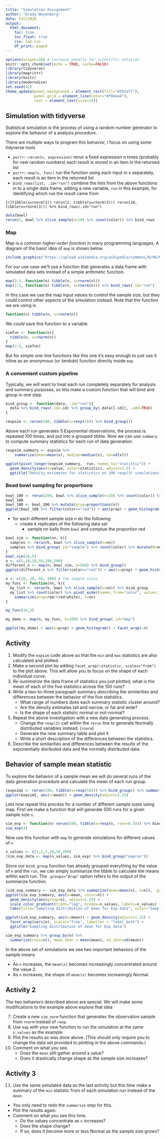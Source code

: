 ```yaml
---
title: "Simulation Assignment"
author: "Grady Weyenberg"
date: Fall2020
output:
  html_document:
    toc: true
    toc_float: true
    css: lab.css
    df_print: paged
---
```


```r
options(scipen=10) # increase penalty for scientific notation
knitr::opts_chunk$set(echo = TRUE, cache=FALSE)
library(tidyverse)
library(magrittr)
library(knitr)
library(moderndive)
set.seed(42)
theme_update(panel.background = element_rect(fill="#fbfaf7"),
             panel.grid = element_line(color="#f0eee4"),
             text = element_text(size=14))
```



## Simulation with tidyverse

Statistical simulation is the process of using a random number generator to explore the behavior of a analysis procedure.

There are multiple ways to program this behavior, I focus on using some tidyverse tools

- `purrr::rerun(n, expression)` rerun a fixed expression n times (probably for new random numbers) each result is stored in an item in the returned list
- `purrr::map(x, func)` run the function using each input in x separately, each result is an item in the returned list
- `bind_rows(list, .id="run")` combine the lists from the above functions in to a single data frame, adding a new variable, `run` in this example, for identifying which run the result came from

```{r}tibble(x=rnorm(3))
rerun(2, tibble(x=rnorm(3)))
rerun(10, tibble(x=rnorm(3))) %>% bind_rows(.id="run")
```

```r
data(bowl)
rerun(2, bowl %>% slice_sample(n=10) %>% count(color)) %>% bind_rows
```


### Map

Map is a common _higher-order function_ in many programming languages. A diagram of the basic idea of `map` is shown below.

```r
include_graphics("https://upload.wikimedia.org/wikipedia/commons/0/06/Mapping-steps-loillibe-new.gif")
```

For our use case we'll use a function that generates a data frame with simulated data sets instead of a simple arithmetic function.

```r
map(2:3, function(n) tibble(n, x=rnorm(n)))
map(2:5, function(n) tibble(n, x=rnorm(n))) %>% bind_rows(.id="run")
```

In this case we use the map input values to control the sample size, but they could control other aspects of the simulation instead. Note that the function we are using is

```r
function(n) tibble(n, x=rnorm(n))
```

We _could_ save this function to a variable

```r
simfun <- function(n){
  tibble(n, x=rnorm(n))
}
map(2:5, simfun)
```

But for simple one-line functions like this one it's easy enough to just use it inline as an _anonymous_ (or _lambda_) function directly inside `map`


### A convenient custom pipeline

Typically, we will want to treat each run completely separately for analysis and summary purposes, so lets make a custom function that will bind and group in one step. 

```r
bind_group <- function(data, .id="run"){
  data %>% bind_rows(.id=.id) %>% group_by(.data[[.id]], .add=TRUE)
}

(expsim <- rerun(100, tibble(x=rexp(5))) %>% bind_group())

```

Above each run generates 5 Exponential observations, the process is repeated 100 times, and put into a grouped tibble. Now we can use `summary` to compute summary statistics for each run of data generation.

```r
(expsim_summary <- expsim %>% 
    summarize(mean=mean(x), median=median(x), sd=sd(x)))

ggplot(pivot_longer(expsim_summary, -run, names_to="statistic")) + 
  geom_density(aes(x=value, color=statistic), adjust=1.5) + 
  ggtitle("Density estimates for statistics on 100 rexp(3) simulations")
```


### Bead bowl sampling for proportions

```r
bowl_100 <- rerun(200, bowl %>% slice_sample(n=20) %>% count(color)) %>% bind_group
bowl_100
bowl_100 <- bowl_100 %>% mutate(prop=proportions(n))
ggplot(bowl_100 %>% filter(color=="red")) + aes(prop) + geom_histogram(binwidth = 0.05, boundary=0.025)
```

- for each different sample size $n$ do the following:
  + create $k$ replicates of the following data set
    + sample $nn$ balls from `bowl` and comptue the proportion red

```r
bowl_sim <- function(nn, k){
  samples <- rerun(k, bowl %>% slice_sample(n=nn)) 
  samples %>% bind_group(.id="sample") %>% count(color) %>% mutate(N=nn, prop=proportions(n))
}
bowl_sim(10,5)
n <- c(5,10,20,50,100,200)
different_n <- map(n, bowl_sim, k=500) %>% bind_group()
ggplot(different_n %>% filter(color=="red")) + aes(x=prop) + geom_histogram() + facet_wrap(~N, scales="free")
```


```r
n <- c(10, 20, 50, 200) # the sample sizes
my_func <- function(nn, k){
  my_list <- rerun(k, bowl %>% slice_sample(n=nn)) %>% bind_group
  my_list %>% count(color) %>% pivot_wider(names_from="color", values_from = "n", values_fill = 0) %>%  
    summarize(prop=red/(red+white), n=nn)
}

my_func(10,3)

my_demo <- map(n, my_func, k=200) %>% bind_group(.id="map") 

ggplot(my_demo) + aes(x=prop) + geom_histogram() + facet_wrap(~n)
```



## Activity

1. Modify the `expsim` code above so that the `min` and `max` statistics are also calculated and plotted.
2. Make a second plot by adding `facet_wrap(~statistic, scales="free")` to the plot above.  This will allow you to focus on the shape of each individual curve.
3. _Re-summarize_ the data frame of statistics you just plotted, what is the mean of each of the five statistics across the 100 runs?
4. Write a two-to-three paragraph summary describing the similarities and differences between the behavior of the five statistics.
    + What range of numbers does each summary statistic cluster around?
    + Are the density estimates tall and narrow, or fat and wide?
    + Is the shape of each statistic normal or not-normal?
5. Repeat the above investigation with a new data generating process.
    + Change the `rexp(3)` call within the `rerun` line to generate Normally distributed variables instead. (`rnorm`)
    + Generate the new summary table and plot it
    + Write a short description of the differences between the statistics.
6. Describe the similarities and differences between the results of the exponentially disributed data and the normally distributed data.
  
## Behavior of sample mean statistic

To explore the behavior of a sample mean we will do several runs of the data generation procedure and calculate the mean of each run group.

```r
(expsim2 <- rerun(100, tibble(x=rexp(50))) %>% bind_group() %>% summarize(n=n(), mean=mean(x)))
ggplot(expsim2, aes(x=mean)) + geom_density(adjust=1.25)
```

Lets now repeat this process for a number of different sample sizes using map. First we make a function that will generate 500 runs for a given sample size `n`.

```r
sim_exp <- function(n) rerun(500, tibble(x=rexp(n, rate=0.5))) %>% bind_group
sim_exp(3)
```

Now use this function with `map` to generate simulations for different values of `n`

```r
n_values <- c(1,2,5,20,50,200)
(sim_exp_data <- map(n_values, sim_exp) %>% bind_group("maprun"))
```

Since our `bind_group` function has already grouped everything by the value of `n` and the `run`, we can simply summarize the tibble to calculate the means within each run. The `.groups="drop"` option refers to the output of the summarize function.

```r
(sim_exp_summary <- sim_exp_data %>% summarize(mean=mean(x), n=n(), .groups="drop"))
ggplot(sim_exp_summary, aes(x=mean, color=n)) + 
  geom_density(aes(group=n), adjust=1.25) +
  scale_color_gradient(trans="log", breaks=n_values, labels=n_values) + 
  labs(title="Sampling distribution of mean for Exp data", color="Sample size")

ggplot(sim_exp_summary, aes(x=mean)) + geom_density(adjust=1.25) + 
  facet_wrap(vars(n), scales="free", labeller = "label_both") + 
  ggtitle("Sampling distribution of mean for Exp data")

sim_exp_summary %>% group_by(n) %>% 
  summarize(runs=n(), mean_xbar = mean(mean), sd_xbar=sd(mean))
```

In the above set of simulations we see two important behaviors of the sample means

- As `n` increases, the `mean(x)` becomes increasingly concentrated around the value 2.
- As `n` increases, the shape of `mean(x)` becomes increasingly Normal.


## Activity 2

The two behaviors described above are special. We will make some modifications to the example above explore that idea

7. Create a new `sim_norm` function that generates the observation sample from `rnorm` instead of `rexp`.
8. Use `map` with your new function to run the simulation at the same `n_values` as the example.
9. Plot the results as was done above. (This should only require you to change the data set provided to plotting in the above commands.) 
10. Comment on what you see. 
    + Does the `mean` still gather around a value? 
    + Does it drastically change shape as the sample size increases?


## Activity 3

11. Use the same simulated data as the last activity but this time make a summary of the `min` statistic from of each simulation run instead of the `mean`.

- You only need to redo the `summarize` step for this.
- Plot the results again.
- Comment on what you see this time. 
  + Do the values concentrate as `n` increases? 
  + Does the shape change? 
  + If so, does it become more or less Normal as the sample size grows?

